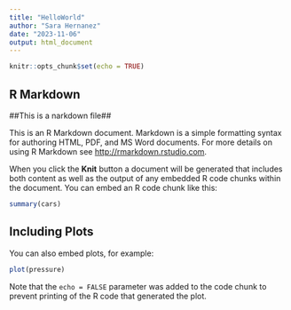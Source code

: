 ```yaml
---
title: "HelloWorld"
author: "Sara Hernanez"
date: "2023-11-06"
output: html_document
---
```


```r
knitr::opts_chunk$set(echo = TRUE)
```

## R Markdown
##This is a narkdown file##

This is an R Markdown document. Markdown is a simple formatting syntax for authoring HTML, PDF, and MS Word documents. For more details on using R Markdown see <http://rmarkdown.rstudio.com>.

When you click the **Knit** button a document will be generated that includes both content as well as the output of any embedded R code chunks within the document. You can embed an R code chunk like this:

```r
summary(cars)
```

## Including Plots

You can also embed plots, for example:

```r
plot(pressure)
```

Note that the `echo = FALSE` parameter was added to the code chunk to prevent printing of the R code that generated the plot.

